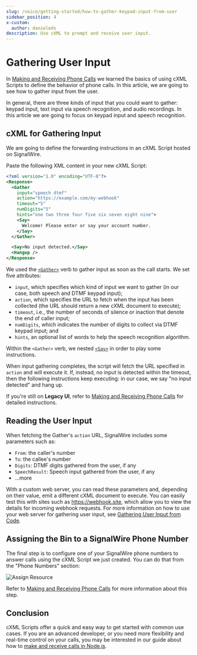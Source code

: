 ```yaml
---
slug: /voice/getting-started/how-to-gather-keypad-input-from-user
sidebar_position: 4
x-custom:
  author: danieleds
description: Use cXML to prompt and receive user input.
---
```



# Gathering User Input

In [Making and Receiving Phone Calls](./making-and-receiving-phone-calls/index.mdx) we
learned the basics of using cXML Scripts to define the behavior of phone calls. In
this article, we are going to see how to gather input from the user.

In general, there are three kinds of input that you could want to gather: keypad
input, text input via speech recognition, and audio recordings. In this article
we are going to focus on keypad input and speech recognition.

## cXML for Gathering Input

We are going to define the forwarding instructions in an cXML Script hosted on SignalWire. 

<CreateCXML />

<NewLegacy />

Paste the following XML content in your new cXML Script:

```xml
<?xml version="1.0" encoding="UTF-8"?>
<Response>
  <Gather
    input="speech dtmf"
    action="https://example.com/my-webhook"
    timeout="5"
    numDigits="5"
    hints="one two three four five six seven eight nine">
    <Say>
      Welcome! Please enter or say your account number.
    </Say>
  </Gather>

  <Say>No input detected.</Say>
  <Hangup />
</Response>
```

We used the [`<Gather>`](/compatibility-api/cxml/voice/gather) verb to gather input as soon as the call starts. We set five attributes:

- `input`, which specifies which kind of input we want to gather (in our case, both speech and DTMF keypad input);
- `action`, which specifies the URL to fetch when the input has been collected (the URL should return a new cXML document to execute);
- `timeout`, i.e., the number of seconds of silence or inaction that denote the end of caller input;
- `numDigits`, which indicates the number of digits to collect via DTMF keypad input; and
- `hints`, an optional list of words to help the speech recognition algorithm.

Within the `<Gather>` verb, we nested [`<Say>`](/compatibility-api/cxml/voice/say) in order to play some instructions.

When input gathering completes, the script will fetch the URL specified in
`action` and will execute it. If, instead, no input is detected within the
timeout, then the following instructions keep executing: in our case, we say "no input detected" and hang up.

If you're still on **Legacy UI**, refer to [Making and Receiving Phone Calls](./making-and-receiving-phone-calls/index.mdx) for detailed instructions.

## Reading the User Input

When fetching the Gather's `action` URL, SignalWire includes some parameters such as:

- `From`: the caller's number
- `To`: the callee's number
- `Digits`: DTMF digits gathered from the user, if any
- `SpeechResult`: Speech input gathered from the user, if any
- ...more

With a custom web server, you can read these parameters and, depending on their
value, emit a different cXML document to execute. You can easily test this with
sites such as https://webhook.site, which allow you to view the details for
incoming webhook requests. For more information on how to use your web server
for gathering user input, see [Gathering User Input from Code](/compatibility-api/guides/voice/general/gathering-user-input-from-code).


## Assigning the Bin to a SignalWire Phone Number

The final step is to configure one of your SignalWire phone numbers to answer calls using the cXML Script we just created. 
You can do that from the "Phone Numbers" section:

![Assign Resource](@image/dashboard/phone-numbers/assign-resource-voice.png)

Refer to [Making and Receiving Phone Calls](./making-and-receiving-phone-calls/index.mdx#receiving-incoming-calls) for more information about this step.

## Conclusion

cXML Scripts offer a quick and easy way to get started with common use cases. If you are an advanced developer, or you need more
flexibility and real-time control on your calls, you may be interested in our
guide about how to [make and receive calls in Node.js](/sdks/reference/realtime-sdk/guides/voice/first-steps-with-voice).
